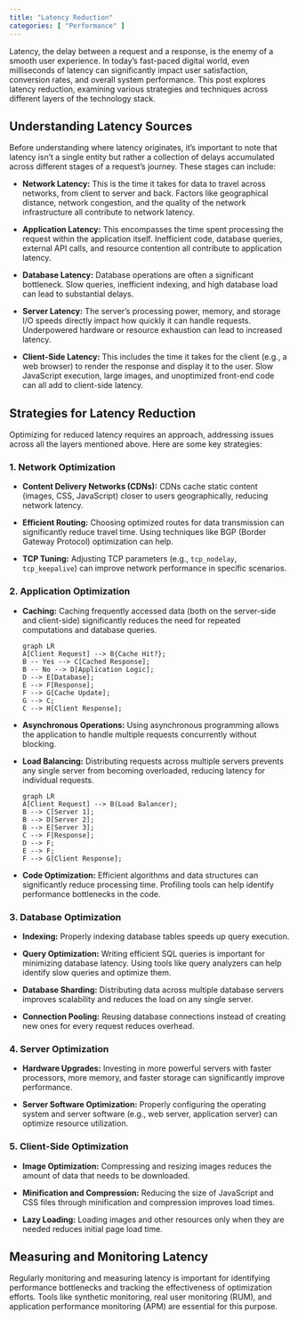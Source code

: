 ```yaml
---
title: "Latency Reduction"
categories: [ "Performance" ]
---
```


Latency, the delay between a request and a response, is the enemy of a smooth user experience. In today's fast-paced digital world, even milliseconds of latency can significantly impact user satisfaction, conversion rates, and overall system performance. This post explores latency reduction, examining various strategies and techniques across different layers of the technology stack.


## Understanding Latency Sources

Before understanding where latency originates, it's important to note that latency isn't a single entity but rather a collection of delays accumulated across different stages of a request's journey. These stages can include:

-   **Network Latency:** This is the time it takes for data to travel across networks, from client to server and back. Factors like geographical distance, network congestion, and the quality of the network infrastructure all contribute to network latency.

-   **Application Latency:** This encompasses the time spent processing the request within the application itself. Inefficient code, database queries, external API calls, and resource contention all contribute to application latency.

-   **Database Latency:** Database operations are often a significant bottleneck. Slow queries, inefficient indexing, and high database load can lead to substantial delays.

-   **Server Latency:** The server's processing power, memory, and storage I/O speeds directly impact how quickly it can handle requests. Underpowered hardware or resource exhaustion can lead to increased latency.

-   **Client-Side Latency:** This includes the time it takes for the client (e.g., a web browser) to render the response and display it to the user. Slow JavaScript execution, large images, and unoptimized front-end code can all add to client-side latency.

## Strategies for Latency Reduction

Optimizing for reduced latency requires an approach, addressing issues across all the layers mentioned above. Here are some key strategies:

### 1. Network Optimization

-   **Content Delivery Networks (CDNs):** CDNs cache static content (images, CSS, JavaScript) closer to users geographically, reducing network latency.

-   **Efficient Routing:** Choosing optimized routes for data transmission can significantly reduce travel time. Using techniques like BGP (Border Gateway Protocol) optimization can help.

-   **TCP Tuning:** Adjusting TCP parameters (e.g., `tcp_nodelay`, `tcp_keepalive`) can improve network performance in specific scenarios.

### 2. Application Optimization

-   **Caching:** Caching frequently accessed data (both on the server-side and client-side) significantly reduces the need for repeated computations and database queries.

    ```mermaid
    graph LR
    A[Client Request] --> B{Cache Hit?};
    B -- Yes --> C[Cached Response];
    B -- No --> D[Application Logic];
    D --> E[Database];
    E --> F[Response];
    F --> G[Cache Update];
    G --> C;
    C --> H[Client Response];
    ```

-   **Asynchronous Operations:** Using asynchronous programming allows the application to handle multiple requests concurrently without blocking.

-   **Load Balancing:** Distributing requests across multiple servers prevents any single server from becoming overloaded, reducing latency for individual requests.

    ```mermaid
    graph LR
    A[Client Request] --> B(Load Balancer);
    B --> C[Server 1];
    B --> D[Server 2];
    B --> E[Server 3];
    C --> F[Response];
    D --> F;
    E --> F;
    F --> G[Client Response];
    ```

-   **Code Optimization:** Efficient algorithms and data structures can significantly reduce processing time. Profiling tools can help identify performance bottlenecks in the code.

### 3. Database Optimization

-   **Indexing:** Properly indexing database tables speeds up query execution.

-   **Query Optimization:** Writing efficient SQL queries is important for minimizing database latency. Using tools like query analyzers can help identify slow queries and optimize them.

-   **Database Sharding:** Distributing data across multiple database servers improves scalability and reduces the load on any single server.

-   **Connection Pooling:** Reusing database connections instead of creating new ones for every request reduces overhead.

### 4. Server Optimization

-   **Hardware Upgrades:** Investing in more powerful servers with faster processors, more memory, and faster storage can significantly improve performance.

-   **Server Software Optimization:** Properly configuring the operating system and server software (e.g., web server, application server) can optimize resource utilization.

### 5. Client-Side Optimization

-   **Image Optimization:** Compressing and resizing images reduces the amount of data that needs to be downloaded.

-   **Minification and Compression:** Reducing the size of JavaScript and CSS files through minification and compression improves load times.

-   **Lazy Loading:** Loading images and other resources only when they are needed reduces initial page load time.

## Measuring and Monitoring Latency

Regularly monitoring and measuring latency is important for identifying performance bottlenecks and tracking the effectiveness of optimization efforts. Tools like synthetic monitoring, real user monitoring (RUM), and application performance monitoring (APM) are essential for this purpose.
